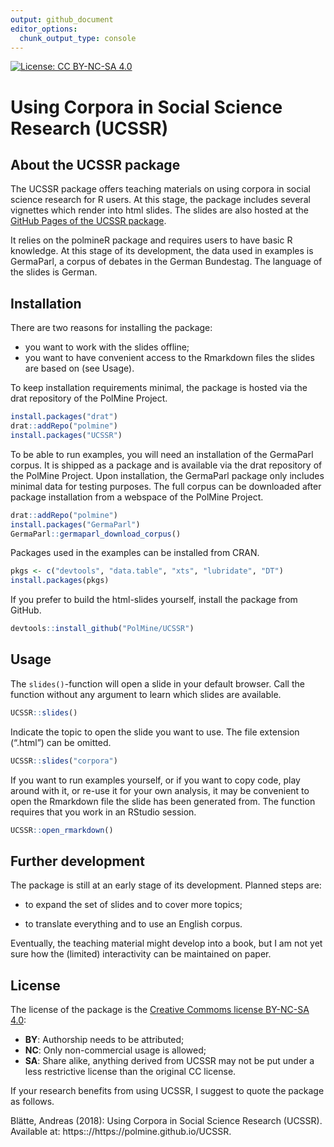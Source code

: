 ```yaml
---
output: github_document
editor_options: 
  chunk_output_type: console
---
```


<!-- README.md is generated from README.Rmd. Please edit that file -->

[![License: CC BY-NC-SA 4.0](https://img.shields.io/badge/License-CC%20BY--NC--SA%204.0-lightgrey.svg)](https://creativecommons.org/licenses/by-nc-sa/4.0/)


# Using Corpora in Social Science Research (UCSSR)

## About the UCSSR package

The UCSSR package offers teaching materials on using corpora in social science research for R users. At this stage, the package includes several vignettes which render into html slides. The slides are also hosted at the [GitHub Pages of the UCSSR package](https://polmine.github.io/UCSSR).

It relies on the polmineR package and requires users to have basic R knowledge. At this stage of its development, the data used in examples is GermaParl, a corpus of debates in the German Bundestag. The language of the slides is German.

## Installation

There are two reasons for installing the package:

- you want to work with the slides offline;
- you want to have convenient access to the Rmarkdown files the slides are based on (see Usage).

To keep installation requirements minimal, the package is hosted via the drat repository of the PolMine Project. 

```r
install.packages("drat")
drat::addRepo("polmine")
install.packages("UCSSR")
```

To be able to run examples, you will need an installation of the GermaParl corpus. It is shipped as a package and is available via the drat repository of the PolMine Project. Upon installation, the GermaParl package only includes minimal data for testing purposes. The full corpus can be downloaded after package installation from a webspace of the PolMine Project.

```r
drat::addRepo("polmine")
install.packages("GermaParl")
GermaParl::germaparl_download_corpus()
```

Packages used in the examples can be installed from CRAN.

```r
pkgs <- c("devtools", "data.table", "xts", "lubridate", "DT")
install.packages(pkgs)
```

If you prefer to build the html-slides yourself, install the package from GitHub.

```r
devtools::install_github("PolMine/UCSSR")
```


## Usage

The `slides()`-function will open a slide in your default browser. Call the function without any argument to learn which slides are available.

```r
UCSSR::slides()
```

Indicate the topic to open the slide you want to use. The file extension (".html") can be omitted.

```r
UCSSR::slides("corpora")
```

If you want to run examples yourself, or if you want to copy code, play around with it, or re-use it for your own analysis, it may be convenient to open the Rmarkdown file the slide has been generated from. The function requires that you work in an RStudio session.

```r
UCSSR::open_rmarkdown()
```


## Further development 

The package is still at an early stage of its development. Planned steps are: 

- to expand the set of slides and to cover more topics;

- to translate everything and to use an English corpus.

Eventually, the teaching material might develop into a book, but I am not yet sure how the (limited) interactivity can be maintained on paper.


## License

The license of the package is the [Creative Commoms license BY-NC-SA 4.0](https://creativecommons.org/licenses/by-nc-sa/4.0/):

- **BY**: Authorship needs to be attributed;
- **NC**: Only non-commercial usage is allowed;
- **SA**: Share alike, anything derived from UCSSR may not be put under a less restrictive license than the original CC license.

If your research benefits from using UCSSR, I suggest to quote the package as follows.

Blätte, Andreas (2018): Using Corpora in Social Science Research (UCSSR). Available at: https:://https://polmine.github.io/UCSSR.


